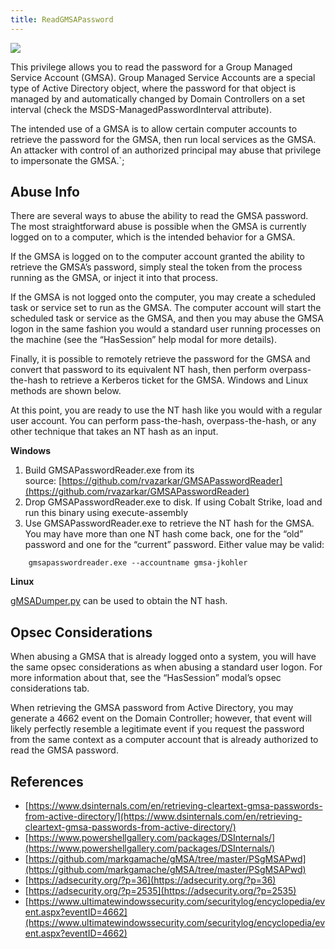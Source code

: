 ```yaml
---
title: ReadGMSAPassword
---
```


<Frame>
  <img src="/assets/image-2-1.png"/>
</Frame>


This privilege allows you to read the password for a Group Managed Service Account (GMSA). Group Managed Service Accounts are a special type of Active Directory object, where the password for that object is managed by and automatically changed by Domain Controllers on a set interval (check the MSDS-ManagedPasswordInterval attribute).

The intended use of a GMSA is to allow certain computer accounts to retrieve the password for the GMSA, then run local services as the GMSA. An attacker with control of an authorized principal may abuse that privilege to impersonate the GMSA.`;

Abuse Info[](#h_01HKYM4WQGKY3BRR1SW6CGBVNK)
-------------------------------------------

There are several ways to abuse the ability to read the GMSA password. The most straightforward abuse is possible when the GMSA is currently logged on to a computer, which is the intended behavior for a GMSA.

If the GMSA is logged on to the computer account granted the ability to retrieve the GMSA’s password, simply steal the token from the process running as the GMSA, or inject it into that process.

If the GMSA is not logged onto the computer, you may create a scheduled task or service set to run as the GMSA. The computer account will start the scheduled task or service as the GMSA, and then you may abuse the GMSA logon in the same fashion you would a standard user running processes on the machine (see the “HasSession” help modal for more details).

Finally, it is possible to remotely retrieve the password for the GMSA and convert that password to its equivalent NT hash, then perform overpass-the-hash to retrieve a Kerberos ticket for the GMSA. Windows and Linux methods are shown below.

At this point, you are ready to use the NT hash like you would with a regular user account. You can perform pass-the-hash, overpass-the-hash, or any other technique that takes an NT hash as an input.

**Windows**

1.  Build GMSAPasswordReader.exe from its source: [https://github.com/rvazarkar/GMSAPasswordReader](https://github.com/rvazarkar/GMSAPasswordReader)
2.  Drop GMSAPasswordReader.exe to disk. If using Cobalt Strike, load and run this binary using execute-assembly
3.  Use GMSAPasswordReader.exe to retrieve the NT hash for the GMSA. You may have more than one NT hash come back, one for the “old” password and one for the “current” password. Either value may be valid:
```
    gmsapasswordreader.exe --accountname gmsa-jkohler
```

**Linux**

[gMSADumper.py](https://github.com/micahvandeusen/gMSADumper) can be used to obtain the NT hash.

Opsec Considerations[](#h_01HKYM4WQGYD3TZKEE5A15G0VB)
-----------------------------------------------------

When abusing a GMSA that is already logged onto a system, you will have the same opsec considerations as when abusing a standard user logon. For more information about that, see the “HasSession” modal’s opsec considerations tab.

When retrieving the GMSA password from Active Directory, you may generate a 4662 event on the Domain Controller; however, that event will likely perfectly resemble a legitimate event if you request the password from the same context as a computer account that is already authorized to read the GMSA password.

References[](#h_01HKYM4WQGNZFNABFYF5C6W9ZK)
-------------------------------------------

* [https://www.dsinternals.com/en/retrieving-cleartext-gmsa-passwords-from-active-directory/](https://www.dsinternals.com/en/retrieving-cleartext-gmsa-passwords-from-active-directory/)
* [https://www.powershellgallery.com/packages/DSInternals/](https://www.powershellgallery.com/packages/DSInternals/)
* [https://github.com/markgamache/gMSA/tree/master/PSgMSAPwd](https://github.com/markgamache/gMSA/tree/master/PSgMSAPwd)
* [https://adsecurity.org/?p=36](https://adsecurity.org/?p=36)
* [https://adsecurity.org/?p=2535](https://adsecurity.org/?p=2535)
* [https://www.ultimatewindowssecurity.com/securitylog/encyclopedia/event.aspx?eventID=4662](https://www.ultimatewindowssecurity.com/securitylog/encyclopedia/event.aspx?eventID=4662)

